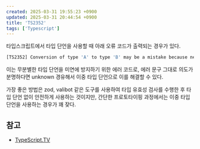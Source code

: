 ```yaml
---
created: 2025-03-31 19:55:23 +0900
updated: 2025-03-31 20:44:54 +0900
title: 'TS2352'
tags: ['Typescript']
---
```


타입스크립트에서 타입 단언을 사용할 때 아래 오류 코드가 출력되는 경우가 있다.

```bash
[TS2352] Conversion of type 'A' to type 'B' may be a mistake because neither type sufficiently overlaps with the other. If this was intentional, convert the expression to 'unknown' first.
```

이는 무분별한 타입 단언을 미연에 방지하기 위한 에러 코드로, 에러 문구 그대로 의도가 분명하다면 unknown 경유해서 이중 타입 단언으로 이를 해결할 수 있다.

가장 좋은 방법은 zod, valibot 같은 도구를 사용하여 타입 유효성 검사를 수행한 후 타입 단언 없이 안전하게 사용하는 것이지만, 간단한 프로토타이핑 과정에서는 이중 타입 단언을 사용하는 경우가 꽤 잦다.

## 참고

- [TypeScript.TV](https://typescript.tv/errors/#ts2352)

